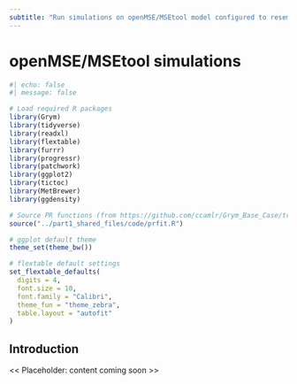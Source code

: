 ```yaml
---
subtitle: "Run simulations on openMSE/MSEtool model configured to resemble the GRYM approach"
---
```


# openMSE/MSEtool simulations {#sec-openmse-sims}



```r
#| echo: false
#| message: false

# Load required R packages
library(Grym)
library(tidyverse)
library(readxl)
library(flextable)
library(furrr)
library(progressr)
library(patchwork)
library(ggplot2)
library(tictoc)
library(MetBrewer)
library(ggdensity)

# Source PR functions (from https://github.com/ccamlr/Grym_Base_Case/tree/Simulations/3_Code/Source)
source("../part1_shared_files/code/prfit.R")

# ggplot default theme
theme_set(theme_bw())

# flextable default settings
set_flextable_defaults(
  digits = 4,
  font.size = 10, 
  font.family = "Calibri",
  theme_fun = "theme_zebra",
  table.layout = "autofit"
)
```

## Introduction

<< Placeholder: content coming soon >>